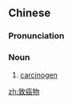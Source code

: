 ==Chinese==
{{zh-forms|type=21}}
{{wikipedia|lang=zh}}

===Pronunciation===
{{zh-pron
|m=zhì'áiwù
|cat=n
}}

===Noun===
{{zh-noun}}

# [[carcinogen]]

[[zh:致癌物]]